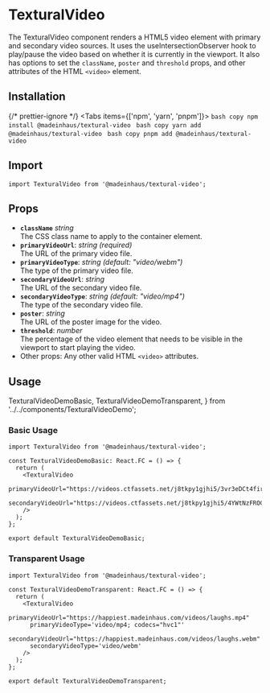 # TexturalVideo

The TexturalVideo component renders a HTML5 video element with primary and secondary video sources. It uses the useIntersectionObserver hook to play/pause the video based on whether it is currently in the viewport. It also has options to set the `className`, `poster` and `threshold` props, and other attributes of the HTML `<video>` element.

## Installation


{/* prettier-ignore */}
<Tabs items={['npm', 'yarn', 'pnpm']}>
    <Tab>
        ```bash copy
        npm install @madeinhaus/textural-video
        ```
    </Tab>
    <Tab>
        ```bash copy
        yarn add @madeinhaus/textural-video
        ```
    </Tab>
    <Tab>
        ```bash copy
        pnpm add @madeinhaus/textural-video
        ```
    </Tab>
</Tabs>

## Import

```tsx copy
import TexturalVideo from '@madeinhaus/textural-video';
```

## Props

- **`className`** _string_<br />
  The CSS class name to apply to the container element.
- **`primaryVideoUrl`**: _string (required)_<br />
  The URL of the primary video file.
- **`primaryVideoType`**: _string (default: "video/webm")_<br />
  The type of the primary video file.
- **`secondaryVideoUrl`**: _string_<br />
  The URL of the secondary video file.
- **`secondaryVideoType`**: _string (default: "video/mp4")_<br />
  The type of the secondary video file.
- **`poster`**: _string_<br />
  The URL of the poster image for the video.
- **`threshold`**: _number_<br />
  The percentage of the video element that needs to be visible in the viewport to start playing the video.
- Other props: Any other valid HTML `<video>` attributes.

## Usage

  TexturalVideoDemoBasic,
  TexturalVideoDemoTransparent,
} from '../../components/TexturalVideoDemo';

### Basic Usage

```tsx filename="TexturalVideoDemoBasic.tsx"{1, 5-8} copy showLineNumbers
import TexturalVideo from '@madeinhaus/textural-video';

const TexturalVideoDemoBasic: React.FC = () => {
  return (
    <TexturalVideo
      primaryVideoUrl="https://videos.ctfassets.net/j8tkpy1gjhi5/3vr3eDCt4firB4lb5snVrc/c55eb5261efbe9cf0f8489e5aa4b5ab4/Tillamook_Desktop_v7.webm"
      secondaryVideoUrl="https://videos.ctfassets.net/j8tkpy1gjhi5/4YWtNzFROCQBTLFmgt0GtC/46b15d9fbb9a6f5af12819461a37bfc9/Tillamook_Desktop_v7.mp4"
    />
  );
};

export default TexturalVideoDemoBasic;
```

<TexturalVideoDemoBasic />

### Transparent Usage

```tsx filename="TexturalVideoDemoTransparent.tsx" {1, 5-9} copy showLineNumbers
import TexturalVideo from '@madeinhaus/textural-video';

const TexturalVideoDemoTransparent: React.FC = () => {
  return (
    <TexturalVideo
      primaryVideoUrl="https://happiest.madeinhaus.com/videos/laughs.mp4"
      primaryVideoType='video/mp4; codecs="hvc1"'
      secondaryVideoUrl="https://happiest.madeinhaus.com/videos/laughs.webm"
      secondaryVideoType='video/webm'
    />
  );
};

export default TexturalVideoDemoTransparent;
```

<TexturalVideoDemoTransparent />
